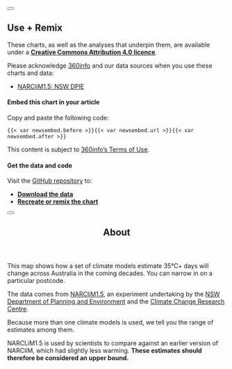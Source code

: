 <!-- initialise miromodal.js -->

::::::: {#modal-useremix .modal .micromodal-slide aria-hidden="true"}
:::::: {.modal__overlay tabindex="-1" data-micromodal-close="true"}
::::: {.modal__container role="dialog" aria-modal="true" aria-labelledby="modal-useremix-title"}

<button class="modal__close" aria-label="Close modal" data-micromodal-close></button>

:::: {#modal-useremix-content}
## Use + Remix

These charts, as well as the analyses that underpin them, are available under a [**Creative Commons Attribution 4.0 licence**](https://creativecommons.org/licenses/by/4.0).

Please acknowledge [360info](https://360info.org) and our data sources when you use these charts and data:

* [NARCliM1.5: NSW DPIE](https://climatedata-beta.environment.nsw.gov.au/)

#### Embed this chart in your article

Copy and paste the following code:

::: {.embedcode}
```
{{< var newsembed.before >}}{{< var newsembed.url >}}{{< var newsembed.after >}}
```
:::

This content is subject to [360info's Terms of Use](https://newshub.360info.org/page/terms).

#### Get the data and code

Visit the [GitHub repository](https://github.com/360-info/report-template/tree/main/data) to:

* [**Download the data**](https://github.com/360-info/report-template/tree/main/data)
* [**Recreate or remix the chart**](https://github.com/360-info/report-template)
::::

:::::
::::::
:::::::

<!-- notes dialog -->

::::::: {#modal-about .modal .micromodal-slide aria-hidden="true"}
:::::: {.modal__overlay tabindex="-1" data-micromodal-close="true"}
::::: {.modal__container role="dialog" aria-modal="true" aria-labelledby="modal-about-title"}

<button class="modal__close" aria-label="Close modal" data-micromodal-close></button>

<header>
## About {#modal-about-title}
</header>

:::: {#modal-about-content}
This map shows how a set of climate models estimate 35°C+ days will change across Australia in the coming decades. You can narrow in on a particular postcode.

The data comes from [NARCliM1.5](https://doi.org/10.1029/2020EF001833), an experiment undertaking by the [NSW Department of Planning and Environment](https://www.dpie.nsw.gov.au) and the [Climate Change Research Centre](https://ccrc.unsw.edu.au).

Because more than one climate models is used, we tell you the range of estimates among them.

NARCLiM1.5 is used by scientists to compare against an earlier version of NARCliM, which had slightly less warming. **These estimates should therefore be considered an upper bound.**
::::

:::::
::::::
:::::::
